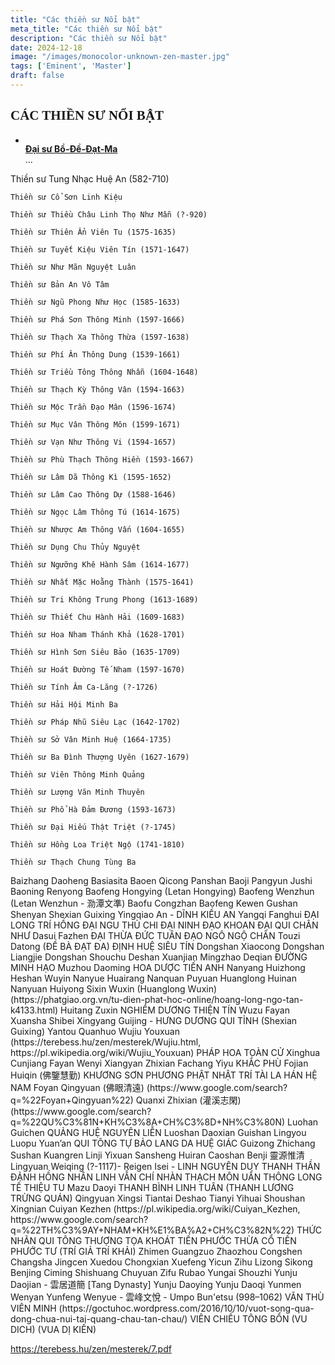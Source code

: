 ```yaml
---
title: "Các thiền sư Nổi bật"
meta_title: "Các thiền sư Nổi bật"
description: "Các thiền sư Nổi bật"
date: 2024-12-18
image: "/images/monocolor-unknown-zen-master.jpg"
tags: ['Eminent', 'Master']
draft: false
---
```


<div className="grid xl:grid-cols-8 lg:grid-cols-8 md:grid-cols-2 sm:grid-cols-2 xs:grid-cols-1 gap-8 bg-body dark:bg-darkmode-body">

  <h2 style="font-family: 'Great Vibes', cursive;">CÁC THIỀN SƯ NỔI BẬT</h2>

  <ul>
    <li class="list-group-item">
      <div class="media">
        <img class="rounded-circle mr-3" src="" />
        <div class="media-body align-self-center">
          <strong><a href="#">Đại sư Bồ-Đề-Đạt-Ma</a></strong>
          <div class="text-muted">...</div>
        </div>
      </div>
    </li>
  </ul>

  <p>
    Thiền sư Tung Nhạc Huệ An (582-710)

    Thiền sư Cổ Sơn Linh Kiệu

    Thiền sư Thiều Châu Linh Thọ Như Mẫn (?-920)

    Thiền sư Thiên Ẩn Viên Tu (1575-1635)

    Thiền sư Tuyết Kiệu Viên Tín (1571-1647)

    Thiền sư Như Mãn Nguyệt Luân

    Thiền sư Bản An Vô Tâm

    Thiền sư Ngũ Phong Như Học (1585-1633)

    Thiền sư Phá Sơn Thông Minh (1597-1666)

    Thiền sư Thạch Xa Thông Thừa (1597-1638)

    Thiền sư Phí Ân Thông Dung (1539-1661)

    Thiền sư Triều Tông Thông Nhẫn (1604-1648)

    Thiền sư Thạch Kỳ Thông Vân (1594-1663)

    Thiền sư Mộc Trần Đạo Mân (1596-1674)

    Thiền sư Mục Vân Thông Môn (1599-1671)

    Thiền sư Vạn Như Thông Vi (1594-1657)

    Thiền sư Phù Thạch Thông Hiền (1593-1667)

    Thiền sư Lâm Dã Thông Kì (1595-1652)

    Thiền sư Lâm Cao Thông Dự (1588-1646)

    Thiền sư Ngọc Lâm Thông Tú (1614-1675)

    Thiền sư Nhược Am Thông Vấn (1604-1655)

    Thiền sư Dụng Chu Thủy Nguyệt

    Thiền sư Ngưỡng Khê Hành Sâm (1614-1677)

    Thiền sư Nhất Mặc Hoằng Thành (1575-1641)

    Thiền sư Tri Không Trung Phong (1613-1689)

    Thiền sư Thiết Chu Hành Hải (1609-1683)

    Thiền sư Hoa Nham Thánh Khả (1628-1701)

    Thiền sư Hình Sơn Siêu Bảo (1635-1709)

    Thiền sư Hoát Đường Tế Nham (1597-1670)

    Thiền sư Tính Âm Ca-Lăng (?-1726)

    Thiền sư Hải Hội Minh Ba

    Thiền sư Pháp Nhũ Siêu Lạc (1642-1702)

    Thiền sư Sở Vân Minh Huệ (1664-1735)

    Thiền sư Ba Đình Thượng Uyên (1627-1679)

    Thiền sư Viên Thông Minh Quảng

    Thiền sư Lượng Văn Minh Thuyên

    Thiền sư Phổ Hà Đảm Đương (1593-1673)

    Thiền sư Đại Hiếu Thật Triệt (?-1745)

    Thiền sư Hồng Loa Triệt Ngộ (1741-1810)

    Thiền sư Thạch Chung Tùng Ba
  </p>

  <p>
    Baizhang Daoheng
    Basiasita
    Baoen Qicong
    Panshan Baoji
    Pangyun Jushi
    Baoning Renyong
    Baofeng Hongying (Letan Hongying)
    Baofeng Wenzhun (Letan Wenzhun - 泐潭文準)
    Baofu Congzhan
    Baofeng Kewen
    Gushan Shenyan
    Shexian Guixing
    Yingqiao An - DĨNH KIỀU AN
    Yangqi Fanghui
    ĐẠI LONG TRÍ HỒNG
    ĐẠI NGU THỦ CHI
    ĐẠI NINH ĐẠO KHOAN
    ĐẠI QUI CHÂN NHƯ
    Dasui Fazhen
    ĐẠI THỪA ĐỨC TUÂN
    ĐẠO NGÔ NGỘ CHÂN
    Touzi Datong
    (ĐỀ BÀ ĐẠT ĐA)
    ĐỊNH HUỆ SIÊU TÍN
    Dongshan Xiaocong
    Dongshan Liangjie
    Dongshan Shouchu
    Deshan Xuanjian
    Mingzhao Deqian
    ĐƯỜNG MINH HẠO
    Muzhou Daoming
    HOA DƯỢC TIẾN ANH
    Nanyang Huizhong
    Heshan Wuyin
    Nanyue Huairang
    Nanquan Puyuan
    Huanglong Huinan
    Nanyuan Huiyong
    Sixin Wuxin (Huanglong Wuxin) (https://phatgiao.org.vn/tu-dien-phat-hoc-online/hoang-long-ngo-tan-k4133.html)
    Huitang Zuxin
    NGHIÊM DƯƠNG THIỆN TÍN
    Wuzu Fayan
    Xuansha Shibei
    Xingyang Guijing - HƯNG DƯƠNG QUI TỈNH (Shexian Guixing)
    Yantou Quanhuo
    Wujiu Youxuan (https://terebess.hu/zen/mesterek/Wujiu.html, https://pl.wikipedia.org/wiki/Wujiu_Youxuan)
    PHÁP HOA TOÀN CỬ
    Xinghua Cunjiang
    Fayan Wenyi
    Xiangyan Zhixian
    Fachang Yiyu
    KHẮC PHÙ
    Fojian Huiqin (佛鑒慧勤)
    KHƯƠNG SƠN PHƯƠNG
    PHẬT NHẬT TRÍ TÀI
    LA HÁN HỆ NAM
    Foyan Qingyuan (佛眼清遠) (https://www.google.com/search?q=%22Foyan+Qingyuan%22)
    Quanxi Zhixian (灌溪志閑) (https://www.google.com/search?q=%22QU%C3%81N+KH%C3%8A+CH%C3%8D+NH%C3%80N)
    Luohan Guichen
    QUẢNG HUỆ NGUYÊN LIỄN
    Luoshan Daoxian
    Guishan Lingyou
    Luopu Yuan’an
    QUI TÔNG TỰ BẢO
    LANG DA HUỆ GIÁC
    Guizong Zhichang
    Sushan Kuangren
    Linji Yixuan
    Sansheng Huiran
    Caoshan Benji
    靈源惟清 Lingyuan Weiqing (?-1117)- Reigen Isei - LINH NGUYÊN DUY THANH
    THẦN ĐẢNH HỒNG NHÂN
    LINH VẪN CHÍ NHÀN
    THẠCH MÔN UẨN THÔNG
    LONG TẾ THIỆU TU
    Mazu Daoyi
    THANH BÌNH LINH TUÂN
    (THANH LƯƠNG TRỪNG QUÁN)
    Qingyuan Xingsi
    Tiantai Deshao
    Tianyi Yihuai
    Shoushan Xingnian
    Cuiyan Kezhen (https://pl.wikipedia.org/wiki/Cuiyan_Kezhen, https://www.google.com/search?q=%22TH%C3%9AY+NHAM+KH%E1%BA%A2+CH%C3%82N%22)
    THỨC NHÃN QUI TÔNG
    THƯỢNG TỌA KHOÁT
    TIẾN PHƯỚC THỪA CỔ
    TIẾN PHƯỚC TƯ
    (TRÍ GIẢ TRÍ KHẢI)
    Zhimen Guangzuo
    Zhaozhou Congshen
    Changsha Jingcen
    Xuedou Chongxian
    Xuefeng Yicun
    Zihu Lizong
    Sikong Benjing
    Ciming Shishuang Chuyuan
    Zifu Rubao
    Yungai Shouzhi
    Yunju Daojian - 雲居道簡 [Tang Dynasty]
    Yunju Daoying
    Yunju Daoqi
    Yunmen Wenyan
    Yunfeng Wenyue - 雲峰文悅 - Umpo Bun'etsu (998–1062)
    VĂN THÙ VIÊN MINH (https://goctuhoc.wordpress.com/2016/10/10/vuot-song-qua-dong-chua-nui-tai-quang-chau-tan-chau/)
    VIÊN CHIẾU TÔNG BỔN
    (VU DICH)
    (VUA DỊ KIẾN)
  </p>


  https://terebess.hu/zen/mesterek/7.pdf
</div>


